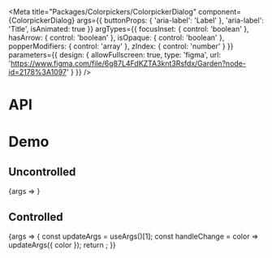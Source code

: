
<Meta
  title="Packages/Colorpickers/ColorpickerDialog"
  component={ColorpickerDialog}
  args={{
    buttonProps: { 'aria-label': 'Label' },
    'aria-label': 'Title',
    isAnimated: true
  }}
  argTypes={{
    focusInset: { control: 'boolean' },
    hasArrow: { control: 'boolean' },
    isOpaque: { control: 'boolean' },
    popperModifiers: { control: 'array' },
    zIndex: { control: 'number' }
  }}
  parameters={{
    design: {
      allowFullscreen: true,
      type: 'figma',
      url: 'https://www.figma.com/file/6g87L4FdKZTA3knt3Rsfdx/Garden?node-id=2178%3A1097'
    }
  }}
/>

# API

<ArgsTable />

# Demo

## Uncontrolled

<Canvas>
  <Story name="Uncontrolled" argTypes={{ color: { control: false } }}>
    {args => <ColorpickerDialogStory {...args} />}
  </Story>
</Canvas>

## Controlled

<Canvas>
  <Story
    name="Controlled"
    args={{ color: PALETTE.blue[600] }}
    argTypes={{ defaultColor: { control: false } }}
  >
    {args => {
      const updateArgs = useArgs()[1];
      const handleChange = color => updateArgs({ color });
      return <ColorpickerDialogStory {...args} onChange={handleChange} />;
    }}
  </Story>
</Canvas>
